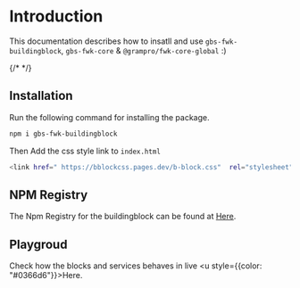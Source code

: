 
# Introduction

<LatestVersion packageName="gbs-fwk-buildingblock" />

This documentation describes how to insatll and use `gbs-fwk-buildingblock`, `gbs-fwk-core` & `@grampro/fwk-core-global` :)

{/* <Christmas /> */}

<Svelte />

## Installation

Run the following command for installing the package.

```bash copy
npm i gbs-fwk-buildingblock
```

Then Add the css style link to `index.html`

```bash copy
<link href=" https://bblockcss.pages.dev/b-block.css"  rel="stylesheet">
```

## NPM Registry

The Npm Registry for the buildingblock can be found at [Here](https://www.npmjs.com/package/gbs-fwk-buildingblock).

## Playgroud


Check how the blocks and services behaves in live <Link href="/play-ground"><u style={{color: "#0366d6"}}>Here</u></Link>.

